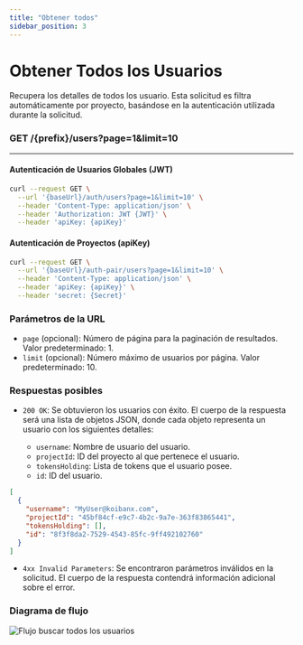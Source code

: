 ```yaml
---
title: "Obtener todos"
sidebar_position: 3
---
```


# Obtener Todos los Usuarios

Recupera los detalles de todos los usuario. Esta solicitud es filtra automáticamente por proyecto, basándose en la autenticación utilizada durante la solicitud.

### <span>GET</span> /{prefix}/users?page=1&limit=10

---

#### Autenticación de Usuarios Globales (JWT)

```bash
curl --request GET \
  --url '{baseUrl}/auth/users?page=1&limit=10' \
  --header 'Content-Type: application/json' \
  --header 'Authorization: JWT {JWT}' \
  --header 'apiKey: {apiKey}'
```

#### Autenticación de Proyectos (apiKey)

```bash
curl --request GET \
  --url '{baseUrl}/auth-pair/users?page=1&limit=10' \
  --header 'Content-Type: application/json' \
  --header 'apiKey: {apiKey}' \
  --header 'secret: {Secret}'
```

### Parámetros de la URL

- `page` (opcional): Número de página para la paginación de resultados. Valor predeterminado: 1.
- `limit` (opcional): Número máximo de usuarios por página. Valor predeterminado: 10.

### Respuestas posibles

- `200 OK`: Se obtuvieron los usuarios con éxito. El cuerpo de la respuesta será una lista de objetos JSON, donde cada objeto representa un usuario con los siguientes detalles:

  - `username`: Nombre de usuario del usuario.
  - `projectId`: ID del proyecto al que pertenece el usuario.
  - `tokensHolding`: Lista de tokens que el usuario posee.
  - `id`: ID del usuario.

```json
[
  {
    "username": "MyUser@koibanx.com",
    "projectId": "45bf84cf-e9c7-4b2c-9a7e-363f83865441",
    "tokensHolding": [],
    "id": "8f3f8da2-7529-4543-85fc-9ff492102760"
  }
]
```

- `4xx Invalid Parameters`: Se encontraron parámetros inválidos en la solicitud. El cuerpo de la respuesta contendrá información adicional sobre el error.

### Diagrama de flujo

![Flujo buscar todos los usuarios](/img/docs/user/flowFindAllUsers.png "FlowFindAllUsers")
